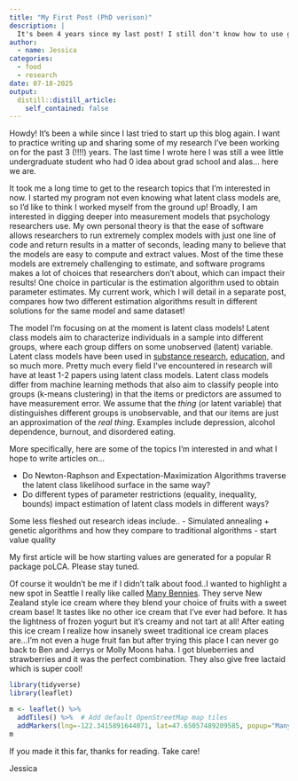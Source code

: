 ```yaml
---
title: "My First Post (PhD verison)"
description: |
  It's been 4 years since my last post! I still don't know how to use git
author:
  - name: Jessica
categories:
  - food
  - research
date: 07-18-2025
output:
  distill::distill_article:
    self_contained: false
---
```


Howdy! It's been a while since I last tried to start up this blog again. I want to practice writing up and sharing some of my research I've been working on for the past 3 (!!!!) years. The last time I wrote here I was still a wee little undergraduate student who had 0 idea about grad school and alas... here we are.

It took me a long time to get to the research topics that I'm interested in now. I started my program not even knowing what latent class models are, so I'd like to think I worked myself from the ground up! Broadly, I am interested in digging deeper into measurement models that psychology researchers use. My own personal theory is that the ease of software allows researchers to run extremely complex models with just one line of code and return results in a matter of seconds, leading many to believe that the models are easy to compute and extract values. Most of the time these models are extremely challenging to estimate, and software programs makes a lot of choices that researchers don't about, which can impact their results! One choice in particular is the estimation algorithm used to obtain parameter estimates. My current work, which I will detail in a separate post, compares how two different estimation algorithms result in different solutions for the same model and same dataset!

The model I'm focusing on at the moment is latent class models! Latent class models aim to characterize individuals in a sample into different groups, where each group differs on some unobserved (latent) variable. Latent class models have been used in [substance research](https://pmc.ncbi.nlm.nih.gov/articles/PMC4346305/), [education](https://www.frontiersin.org/journals/psychology/articles/10.3389/fpsyg.2024.1406562/full), and so much more. Pretty much every field I've encountered in research will have at least 1-2 papers using latent class models. Latent class models differ from machine learning methods that also aim to classify people into groups (k-means clustering) in that the items or predictors are assumed to have measurement error. We assume that the *thing* (or latent variable) that distinguishes different groups is unobservable, and that our items are just an approximation of the *real thing*. Examples include depression, alcohol dependence, burnout, and disordered eating. 

More specifically, here are some of the topics I'm interested in and what I hope to write articles on...

- Do Newton-Raphson and Expectation-Maximization Algorithms traverse the latent class likelihood surface in the same way?
- Do different types of parameter restrictions (equality, inequality, bounds) impact estimation of latent class models in different ways?

Some less fleshed out research ideas include..
- Simulated annealing + genetic algorithms and how they compare to traditional algorithms
- start value quality

My first article will be how starting values are generated for a popular R package poLCA. Please stay tuned.

Of course it wouldn't be me if I didn't talk about food..I wanted to highlight a new spot in Seattle I really like called [Many Bennies](https://www.manybenniesicecream.com/). They serve New Zealand style ice cream where they blend your choice of fruits with a sweet cream base! It tastes like no other ice cream that I've ever had before. It has the lightness of frozen yogurt but it's creamy and not tart at all! After eating this ice cream I realize how insanely sweet traditional ice cream places are...I'm not even a huge fruit fan but after trying this place I can never go back to Ben and Jerrys or Molly Moons haha. I got blueberries and strawberries and it was the perfect combination. They also give free lactaid which is super cool!

```r
library(tidyverse)
library(leaflet)

m <- leaflet() %>%
  addTiles() %>%  # Add default OpenStreetMap map tiles
  addMarkers(lng=-122.3415891644071, lat=47.65057489209585, popup="Many Bennies!")
m  

```
If you made it this far, thanks for reading. Take care!

Jessica


